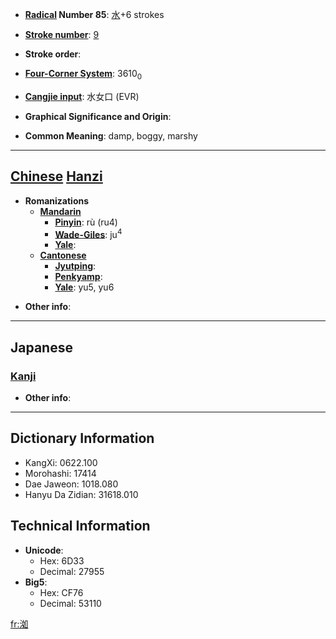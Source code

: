 * '''[[Wiktionary:Chinese radical index| Radical]] Number 85''': [[Wiktionary:Chinese radical index 水|水]]+6 strokes

* '''[[Wiktionary:Chinese total strokes index|Stroke number]]''': [[Wiktionary:Chinese total strokes index 9|9]]

* '''Stroke order''': 

* '''[[Wiktionary:Chinese four corner index|Four-Corner System]]''': 3610<sub>0</sub>

* '''[[Wiktionary:Chinese Cangjie index|Cangjie input]]''': 水女口 (EVR)

* '''Graphical Significance and Origin''': 

* '''Common Meaning''': damp, boggy, marshy

----

== [[Chinese]] [[Hanzi]] ==

* '''Romanizations'''
** '''[[Mandarin]]'''
*** '''[[Pinyin]]''': rù (ru4)
*** '''[[Wade-Giles]]''': ju<sup>4</sup>
*** '''[[Yale]]''': 
** '''[[Cantonese]]'''
*** '''[[Jyutping]]''':
*** '''[[Penkyamp]]''': 
*** '''[[Yale]]''': yu5, yu6

* '''Other info''': 

----

==Japanese==
===[[Kanji]]===
{{kanji|on readings=[[じょ]] (jo), [[にょ]] (nyo)
|kun readings=[[ひたりうるお]] (hitariuruo)
}}

* '''Other info''':  

----

== Dictionary Information ==

* KangXi: 0622.100
* Morohashi: 17414
* Dae Jaweon: 1018.080
* Hanyu Da Zidian: 31618.010

== Technical Information ==

* '''Unicode''':
** Hex: 6D33
** Decimal: 27955
* '''Big5''':
** Hex: CF76
** Decimal: 53110

[[fr:洳]]